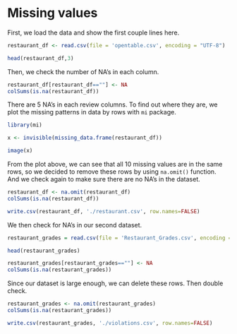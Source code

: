 # Missing values
First, we load the data and show the first couple lines here.
```r
restaurant_df <- read.csv(file = 'opentable.csv', encoding = "UTF-8")

head(restaurant_df,3)
```
Then, we check the number of NA's in each column. 

```r
restaurant_df[restaurant_df==""] <- NA
colSums(is.na(restaurant_df))
```


There are 5 NA's in each review columns. To find out where they are, we plot the missing patterns in data by rows with `mi` package.

```r
library(mi)

x <- invisible(missing_data.frame(restaurant_df))

image(x)

```

From the plot above, we can see that all 10 missing values are in the same rows, so we decided to remove these rows by using `na.omit()` function. And we check again to make sure there are no NA's in the dataset. 

```r
restaurant_df <- na.omit(restaurant_df)
colSums(is.na(restaurant_df))
```



```r
write.csv(restaurant_df, './restaurant.csv', row.names=FALSE)
```

We then check for NA's in our second dataset.

```r
restaurant_grades = read.csv(file = 'Restaurant_Grades.csv', encoding = "UTF-8")

head(restaurant_grades)
```
```r
restaurant_grades[restaurant_grades==""] <- NA
colSums(is.na(restaurant_grades))
```

Since our dataset is large enough, we can delete these rows. Then double check.

```r
restaurant_grades <- na.omit(restaurant_grades)
colSums(is.na(restaurant_grades))
```       

```r
write.csv(restaurant_grades, './violations.csv', row.names=FALSE)
```